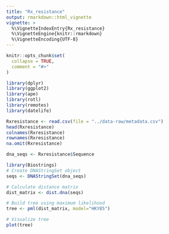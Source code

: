 ```yaml
---
title: "Rx_resistance"
output: rmarkdown::html_vignette
vignette: >
  %\VignetteIndexEntry{Rx_resistance}
  %\VignetteEngine{knitr::rmarkdown}
  %\VignetteEncoding{UTF-8}
---
```


```r
knitr::opts_chunk$set(
  collapse = TRUE,
  comment = "#>"
)
```

```r
library(dplyr)
library(ggplot2)
library(ape)
library(rotl)
library(remotes)
library(datelife)


```

```r
Rxresistance <- read.csv(file = "../data-raw/metadata.csv")
head(Rxresistance)
colnames(Rxresistance)
rownames(Rxresistance)
na.omit(Rxresistance)
```

```r
dna_seqs <- Rxresistance$Sequence

library(Biostrings)
# Create DNAStringSet object
seqs <- DNAStringSet(dna_seqs)

# Calculate distance matrix
dist_matrix <- dist.dna(seqs)

# Build tree using maximum likelihood
tree <- pml(dist_matrix, model="HKY85")

# Visualize tree
plot(tree)

```

